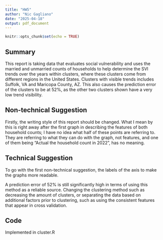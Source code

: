```yaml
---
title: "HW5"
author: "Nic Gagliano"
date: "2025-04-18"
output: pdf_document
---
```


```r
knitr::opts_chunk$set(echo = TRUE)
```

## Summary

This report is taking data that evaluates social vulnerability and uses the married and unmarried counts of households to help determine the SVI trends over the years within clusters, where these clusters come from different regions in the United States. Clusters with visible trends includes Suffolk, VA and Maricopa County, AZ. This also causes the prediction error of the clusters to be at 52%, as the other two clusters shown have a very low trend visibility.

## Non-technical Suggestion

Firstly, the writing style of this report should be changed. What I mean by this is right away after the first graph in describing the features of both household counts; I have no idea what half of these points are referring to. They are referring to what they can do with the graph, not features, and one of them being "Actual the household count in 2022", has no meaning. 

## Technical Suggestion

To go with the first non-technical suggestion, the labels of the axis to make the graphs more readable. 

A prediction error of 52% is still significantly high in terms of using this method as a reliable source. Changing the clustering method such as decreasing the amount of clusters, or separating the data based on additional factors prior to clustering, such as using the consistent features that appear in cross validation.

## Code

Implemented in cluster.R
